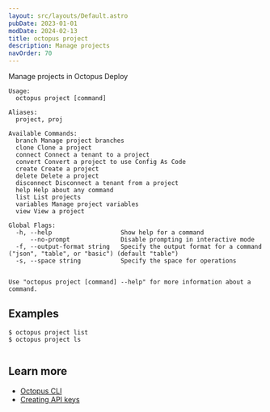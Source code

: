 ```yaml
---
layout: src/layouts/Default.astro
pubDate: 2023-01-01
modDate: 2024-02-13
title: octopus project
description: Manage projects
navOrder: 70
---
```


Manage projects in Octopus Deploy

```
Usage:
  octopus project [command]

Aliases:
  project, proj

Available Commands:
  branch Manage project branches
  clone Clone a project
  connect Connect a tenant to a project
  convert Convert a project to use Config As Code
  create Create a project
  delete Delete a project
  disconnect Disconnect a tenant from a project
  help Help about any command
  list List projects
  variables Manage project variables
  view View a project

Global Flags:
  -h, --help                   Show help for a command
      --no-prompt              Disable prompting in interactive mode
  -f, --output-format string   Specify the output format for a command ("json", "table", or "basic") (default "table")
  -s, --space string           Specify the space for operations


Use "octopus project [command] --help" for more information about a command.
```

## Examples

<SamplesInstance />

```
$ octopus project list
$ octopus project ls


```

## Learn more

- [Octopus CLI](/docs/octopus-rest-api/cli)
- [Creating API keys](/docs/octopus-rest-api/how-to-create-an-api-key)